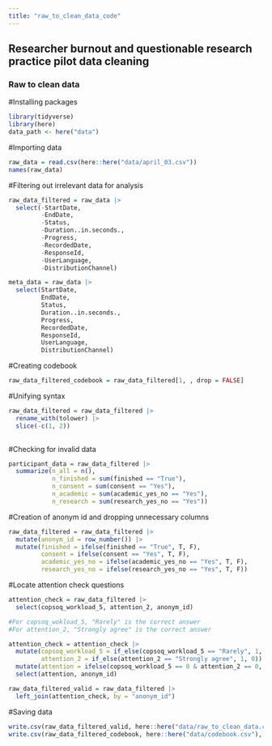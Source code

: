```yaml
---
title: "raw_to_clean_data_code"
---
```


## Researcher burnout and questionable research practice pilot data cleaning

### Raw to clean data

#Installing packages

```r
library(tidyverse)
library(here)
data_path <- here("data")
```

#Importing data

```r
raw_data = read.csv(here::here("data/april_03.csv"))
names(raw_data)
```

#Filtering out irrelevant data for analysis

```r
raw_data_filtered = raw_data |> 
  select(-StartDate, 
         -EndDate,
         -Status,
         -Duration..in.seconds.,
         -Progress,
         -RecordedDate,
         -ResponseId,
         -UserLanguage,
         -DistributionChannel)

meta_data = raw_data |> 
  select(StartDate, 
         EndDate,
         Status,
         Duration..in.seconds.,
         Progress,
         RecordedDate,
         ResponseId,
         UserLanguage,
         DistributionChannel)
```

#Creating codebook

```r
raw_data_filtered_codebook = raw_data_filtered[1, , drop = FALSE]
```

#Unifying syntax

```r
raw_data_filtered = raw_data_filtered |> 
  rename_with(tolower) |> 
  slice(-c(1, 2))
  
```

#Checking for invalid data

```r
participant_data = raw_data_filtered |> 
  summarize(n_all = n(),
            n_finished = sum(finished == "True"),
            n_consent = sum(consent == "Yes"),
            n_academic = sum(academic_yes_no == "Yes"),
            n_research = sum(research_yes_no == "Yes"))

```

#Creation of anonym id and dropping unnecessary columns

```r
raw_data_filtered = raw_data_filtered |> 
  mutate(anonym_id = row_number()) |> 
  mutate(finished = ifelse(finished == "True", T, F),
         consent = ifelse(consent == "Yes", T, F),
         academic_yes_no = ifelse(academic_yes_no == "Yes", T, F),
         research_yes_no = ifelse(research_yes_no == "Yes", T, F))
```

#Locate attention check questions
```r

attention_check = raw_data_filtered |> 
  select(copsoq_workload_5, attention_2, anonym_id)

#For copsoq_wokload_5, "Rarely" is the correct answer
#For attention_2, "Strongly agree" is the correct answer

attention_check = attention_check |> 
  mutate(copsoq_workload_5 = if_else(copsoq_workload_5 == "Rarely", 1, 0),
         attention_2 = if_else(attention_2 == "Strongly agree", 1, 0)) |> 
  mutate(attention = ifelse(copsoq_workload_5 == 0 & attention_2 == 0, "Failed", "Passed")) |> 
  select(attention, anonym_id)

raw_data_filtered_valid = raw_data_filtered |> 
  left_join(attention_check, by = "anonym_id")
```

#Saving data

```r
write.csv(raw_data_filtered_valid, here::here("data/raw_to_clean_data.csv"), row.names = FALSE)
write.csv(raw_data_filtered_codebook, here::here("data/codebook.csv"), row.names = FALSE)
```
